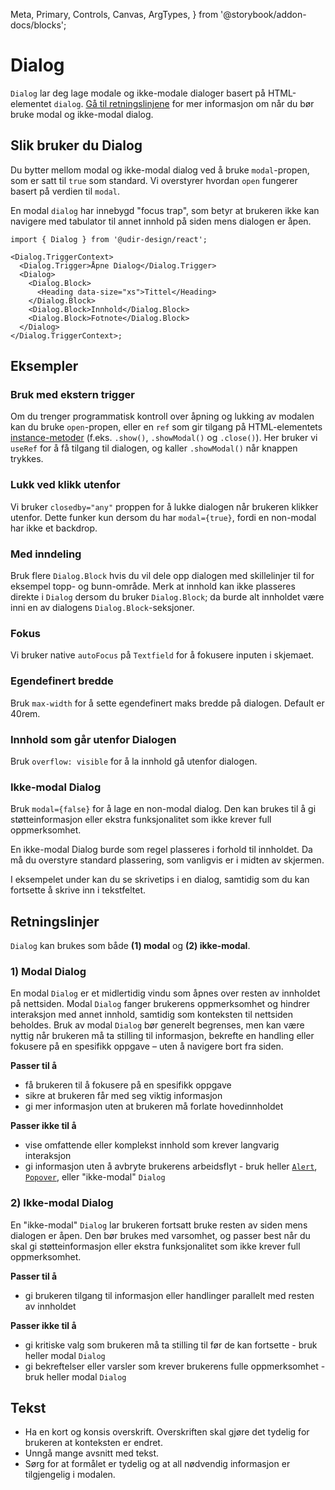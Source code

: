   Meta,
  Primary,
  Controls,
  Canvas,
  ArgTypes,
} from '@storybook/addon-docs/blocks';

<Meta of={DialogStories} />

# Dialog

`Dialog` lar deg lage modale og ikke-modale dialoger basert på HTML-elementet `dialog`. [Gå til retningslinjene](#retningslinjer) for mer informasjon om når du bør bruke modal og ikke-modal dialog.

## Slik bruker du Dialog

<Primary />
<Controls />

Du bytter mellom modal og ikke-modal dialog ved å bruke `modal`-propen, som er satt til `true` som standard. Vi overstyrer hvordan `open` fungerer basert på verdien til `modal`.

En modal `dialog` har innebygd "focus trap", som betyr at brukeren ikke kan navigere med tabulator til annet innhold på siden mens dialogen er åpen.

```tsx
import { Dialog } from '@udir-design/react';

<Dialog.TriggerContext>
  <Dialog.Trigger>Åpne Dialog</Dialog.Trigger>
  <Dialog>
    <Dialog.Block>
      <Heading data-size="xs">Tittel</Heading>
    </Dialog.Block>
    <Dialog.Block>Innhold</Dialog.Block>
    <Dialog.Block>Fotnote</Dialog.Block>
  </Dialog>
</Dialog.TriggerContext>;
```

## Eksempler

### Bruk med ekstern trigger

Om du trenger programmatisk kontroll over åpning og lukking av modalen kan du bruke `open`-propen, eller en `ref` som gir tilgang på HTML-elementets [instance-metoder](https://developer.mozilla.org/en-US/docs/Web/API/HTMLDialogElement#instance_methods) (f.eks. `.show()`, `.showModal()` og `.close()`).
Her bruker vi `useRef` for å få tilgang til dialogen, og kaller `.showModal()` når knappen trykkes.

<Canvas of={DialogStories.WithoutDialogTriggerContext} />

### Lukk ved klikk utenfor

Vi bruker `closedby="any"` proppen for å lukke dialogen når brukeren klikker utenfor.
Dette funker kun dersom du har `modal={true}`, fordi en non-modal har ikke et backdrop.

<Canvas of={DialogStories.BackdropClosedbyAny} />

### Med inndeling

Bruk flere `Dialog.Block` hvis du vil dele opp dialogen med skillelinjer til for eksempel topp- og bunn-område.
Merk at innhold kan ikke plasseres direkte i `Dialog` dersom du bruker `Dialog.Block`; da burde alt innholdet være inni en av dialogens `Dialog.Block`-seksjoner.

<Canvas of={DialogStories.WithHeaderAndFooter} />

### Fokus

Vi bruker native `autoFocus` på `Textfield` for å fokusere inputen i skjemaet.

<Canvas of={DialogStories.DialogWithForm} />

### Egendefinert bredde

Bruk `max-width` for å sette egendefinert maks bredde på dialogen. Default er 40rem.

<Canvas of={DialogStories.DialogWithMaxWidth} />

### Innhold som går utenfor Dialogen

Bruk `overflow: visible` for å la innhold gå utenfor dialogen.

<Canvas of={DialogStories.DialogWithSuggestion} />

### Ikke-modal Dialog

Bruk `modal={false}` for å lage en non-modal dialog. Den kan brukes til å gi støtteinformasjon eller ekstra funksjonalitet som ikke krever full oppmerksomhet.

En ikke-modal Dialog burde som regel plasseres i forhold til innholdet. Da må du overstyre standard plassering, som vanligvis er i midten av skjermen.

I eksempelet under kan du se skrivetips i en dialog, samtidig som du kan fortsette å skrive inn i tekstfeltet.

<Canvas of={DialogStories.DialogNonModal} />

## Retningslinjer

`Dialog` kan brukes som både **(1) modal** og **(2) ikke-modal**.

### 1) Modal Dialog

En modal `Dialog` er et midlertidig vindu som åpnes over resten av innholdet på nettsiden. Modal `Dialog` fanger brukerens oppmerksomhet og hindrer interaksjon med annet innhold, samtidig som konteksten til nettsiden beholdes. Bruk av modal `Dialog` bør generelt begrenses, men kan være nyttig når brukeren må ta stilling til informasjon, bekrefte en handling eller fokusere på en spesifikk oppgave – uten å navigere bort fra siden.

**Passer til å**

- få brukeren til å fokusere på en spesifikk oppgave
- sikre at brukeren får med seg viktig informasjon
- gi mer informasjon uten at brukeren må forlate hovedinnholdet

**Passer ikke til å**

- vise omfattende eller komplekst innhold som krever langvarig interaksjon
- gi informasjon uten å avbryte brukerens arbeidsflyt - bruk heller [`Alert`](/docs/komponenter-alert--docs), [`Popover`](/docs/komponenter-popover--docs), eller "ikke-modal" `Dialog`

### 2) Ikke-modal Dialog

En "ikke-modal" `Dialog` lar brukeren fortsatt bruke resten av siden mens dialogen er åpen. Den bør brukes med varsomhet, og passer best når du skal gi støtteinformasjon eller ekstra funksjonalitet som ikke krever full oppmerksomhet.

**Passer til å**

- gi brukeren tilgang til informasjon eller handlinger parallelt med resten av innholdet

**Passer ikke til å**

- gi kritiske valg som brukeren må ta stilling til før de kan fortsette - bruk heller modal `Dialog`
- gi bekreftelser eller varsler som krever brukerens fulle oppmerksomhet - bruk heller modal `Dialog`

## Tekst

- Ha en kort og konsis overskrift. Overskriften skal gjøre det tydelig for brukeren at konteksten er endret.
- Unngå mange avsnitt med tekst.
- Sørg for at formålet er tydelig og at all nødvendig informasjon er tilgjengelig i modalen.
